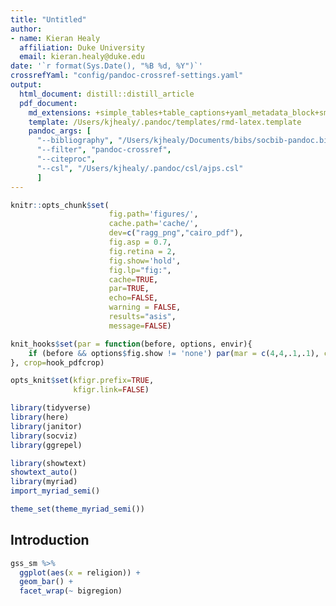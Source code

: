 ```yaml
---
title: "Untitled"
author:
- name: Kieran Healy
  affiliation: Duke University
  email: kieran.healy@duke.edu
date: '`r format(Sys.Date(), "%B %d, %Y")`'
crossrefYaml: "config/pandoc-crossref-settings.yaml"
output:
  html_document: distill::distill_article
  pdf_document: 
    md_extensions: +simple_tables+table_captions+yaml_metadata_block+smart
    template: /Users/kjhealy/.pandoc/templates/rmd-latex.template
    pandoc_args: [
      "--bibliography", "/Users/kjhealy/Documents/bibs/socbib-pandoc.bib",
      "--filter", "pandoc-crossref",
      "--citeproc",
      "--csl", "/Users/kjhealy/.pandoc/csl/ajps.csl"
      ]      
---
```


```r
knitr::opts_chunk$set(
                      fig.path='figures/',
                      cache.path='cache/',
                      dev=c("ragg_png","cairo_pdf"),
                      fig.asp = 0.7,
                      fig.retina = 2,
                      fig.show='hold',
                      fig.lp="fig:",
                      cache=TRUE,
                      par=TRUE,
                      echo=FALSE,
                      warning = FALSE,
                      results="asis",
                      message=FALSE)

knit_hooks$set(par = function(before, options, envir){
    if (before && options$fig.show != 'none') par(mar = c(4,4,.1,.1), cex.lab = .95, cex.axis = .9, mgp = c(2, .7, 0), tcl = -.3)
}, crop=hook_pdfcrop)

opts_knit$set(kfigr.prefix=TRUE,
              kfigr.link=FALSE)

```

```r

library(tidyverse)
library(here)
library(janitor)
library(socviz)
library(ggrepel)

library(showtext)
showtext_auto()
library(myriad)
import_myriad_semi()

theme_set(theme_myriad_semi())
```

## Introduction

```r
gss_sm %>% 
  ggplot(aes(x = religion)) + 
  geom_bar() + 
  facet_wrap(~ bigregion)
```
